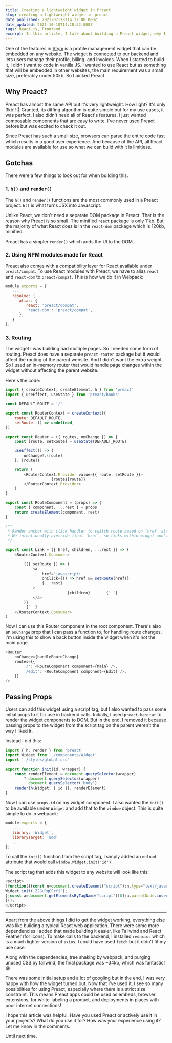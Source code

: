 ```yaml
---
title: Creating a lightweight widget in Preact
slug: creating-a-lightweight-widget-in-preact
date_published: 2021-07-28T14:32:00.000Z
date_updated: 2021-10-10T14:18:52.000Z
tags: React.js, Frontend
excerpt: In this article, I talk about building a Preact widget, why I chose Preact, and the configuration required to set it all up.
---
```


One of the features in [Stym](*https://stym.io*) is a profile management widget that can be embedded on any website. The widget is connected to our backend and lets users manage their profile, billing, and invoices. When I started to build it, I didn't want to code in vanilla JS. I wanted to use React but as something that will be embedded in other websites, the main requirement was a small size, preferably under 50kb. So I picked Preact.

## Why Preact?

Preact has almost the same API but it's very lightweight. How light? It's only 3kb!! 🤯 Granted, its diffing algorithm is quite simple but for my use cases, it was perfect. I also didn't need all of React's features. I just wanted composable components that are easy to write. I've never used Preact before but was excited to check it out.

Since Preact has such a small size, browsers can parse the entire code fast which results in a good user experience. And because of the API, all React modules are available for use so what we can build with it is limitless.

## Gotchas

There were a few things to look out for when building this.

### 1. `h()` and `render()`

The `h()` and `render()` functions are the most commonly used in a Preact project. `h()` is what turns JSX into Javascript.

Unlike React, we don't need a separate DOM package in Preact. That is the reason why Preact is so small. The minified `react` package is only 11kb. But the majority of what React does is in the `react-dom` package which is 120kb, minified.

Preact has a simpler `render()` which adds the UI to the DOM.

### 2. Using NPM modules made for React

Preact also comes with a compatibility layer for React available under `preact/compat`. To use React modules with Preact, we have to alias `react` and `react-dom` to `preact/compat`. This is how we do it in Webpack:

```js
module.exports = {
   ...,
   resolve: {
      alias: {
         react: 'preact/compat',
         'react-dom': 'preact/compat',
      },
   }
};
```

### 3. Routing

The widget I was building had multiple pages. So I needed some form of routing. Preact does have a separate `preact-router` package but it would affect the routing of the parent website. And I didn't want the extra weight. So I used an in-memory router that would handle page changes within the widget without affecting the parent website.

Here's the code:

```js
import { createContext, createElement, h } from 'preact'
import { useEffect, useState } from 'preact/hooks'

const DEFAULT_ROUTE = '/'

export const RouterContext = createContext({
	route: DEFAULT_ROUTE,
	setRoute: () => undefined,
})

export const Router = ({ routes, onChange }) => {
	const [route, setRoute] = useState(DEFAULT_ROUTE)

	useEffect(() => {
		onChange?.(route)
	}, [route])

	return (
		<RouterContext.Provider value={{ route, setRoute }}>
			        {routes[route]}     
		</RouterContext.Provider>
	)
}

export const RouteComponent = (props) => {
	const { component, ...rest } = props
	return createElement(component, rest)
}

/**
 * Render anchor with click handler to switch route based on `href` attribute.
 * We intentionally override final `href`, so links within widget won't lead to actual pages on the parent website.
 */

export const Link = ({ href, children, ...rest }) => (
	<RouterContext.Consumer>
		     
		{({ setRoute }) => (
			<a
				href='javascript:'
				onClick={() => href && setRoute(href)}
				{...rest}
			>
				           {children}       {' '}
			</a>
		)}
		 {' '}
	</RouterContext.Consumer>
)
```

Now I can use this Router component in the root component. There's also an `onChange` prop that I can pass a function to, for handling route changes. I'm using this to show a back button inside the widget when it's not the main page.

```js
<Router
	onChange={handleRouteChange}
	routes={{
		'/': <RouteComponent component={Main} />,
		'/edit': <RouteComponent component={Edit} />,
	}}
/>
```

## Passing Props

Users can add this widget using a script tag, but I also wanted to pass some initial props to it for use in backend calls. Initially, I used `preact-habitat` to render the widget components to DOM. But in the end, I removed it because passing props to the widget from the script tag on the parent weren't the way I liked it.

Instead I did this:

```js
import { h, render } from 'preact'
import Widget from './components/Widget'
import './styles/global.css'

export function init(id, wrapper) {
	const renderElement = document.querySelector(wrapper)
		? document.querySelector(wrapper)
		: document.querySelector('body')
	render(h(Widget, { id }), renderElement)
}
```

Now I can use `props.id` on my widget component. I also wanted the `init()` to be available under `Widget` and add that to the `window` object. This is quite simple to do in webpack:

```js
module.exports = {
   ...,
   library: 'Widget',
   libraryTarget: 'umd'
   ...
};
```

To call the `init()` function from the script tag, I simply added an `onload` attribute that would call `window.Widget.init('id')`.

The script tag that adds this widget to any website will look like this:

```js
<script>
!function(){const n=document.createElement("script");n.type="text/javascript";n.async=!0;n.src="https://path.to/widget/script.js";n.onload=function(){
Widget.init('Z2GuRgCSrfj');
};const a=document.getElementsByTagName("script")[0];a.parentNode.insertBefore(n,a);
}();
</script>
```

---

Apart from the above things I did to get the widget working, everything else was like building a typical React web application. There were some more dependencies I added that made building it easier, like Tailwind and React Feather (for icons). To make calls to the backend, I installed `redaxios` which is a much lighter version of `axios`. I could have used `fetch` but it didn't fit my use case.

Along with the dependencies, tree shaking by webpack, and purging unused CSS by tailwind, the final package was ~34kb, which was fantastic! 😁

There was some initial setup and a lot of googling but in the end, I was very happy with how the widget turned out. Now that I've used it, I see so many possibilities for using Preact, especially where there is a strict size constraint. This means Preact apps could be used as embeds, browser extensions, for white-labeling a product, and deployments in places with poor internet connections!

I hope this article was helpful. Have you used Preact or actively use it in your projects? What do you use it for? How was your experience using it? Let me know in the comments.

Until next time.
